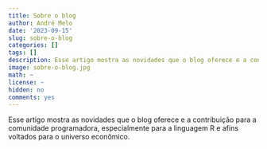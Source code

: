 ```yaml
---
title: Sobre o blog
author: André Melo
date: '2023-09-15'
slug: sobre-o-blog
categories: []
tags: []
description: Esse artigo mostra as novidades que o blog oferece e a contribuição para a comunidade programadora, especialmente para a linguagem R e afins voltados para o universo econômico.
image: sobre-o-blog.jpg
math: ~
license: ~
hidden: no
comments: yes
---
```


Esse artigo mostra as novidades que o blog oferece e a contribuição para a comunidade programadora, especialmente para a linguagem R e afins voltados para o universo econômico.

<!--more-->

